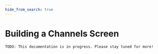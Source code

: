 ```yaml
---
hide_from_search: true
---
```


# Building a Channels Screen

```
TODO: This documentation is in progress. Please stay tuned for more!
```

